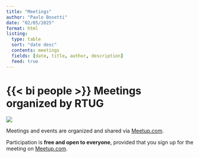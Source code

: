 ```yaml
---
title: "Meetings"
author: "Paolo Bosetti"
date: "02/05/2025"
format: html
listing:
  type: table
  sort: "date desc"
  contents: meetings
  fields: [date, title, author, description]
  feed: true
---
```


# {{< bi people >}} Meetings organized by RTUG

:::{.column-margin}
[![](https://help.meetup.com/hc/theming_assets/01HZH3ZAT7AR9TR620NM18CDKN)](https://www.meetup.com/r-trento-users-group/)
:::

Meetings and events are organized and shared via [Meetup.com](https://www.meetup.com/r-trento-users-group/).

Participation is **free and open to everyone**, provided that you sign up for the meeting on [Meetup.com](https://meetup.com).